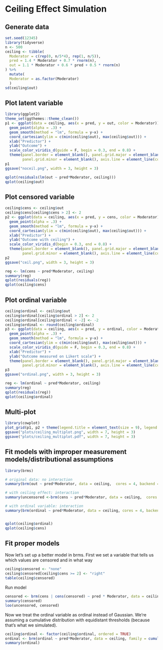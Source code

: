 # Ceiling Effect Simulation

## Generate data
```r
set.seed(12345)
library(tidyverse)
n <- 500
ceiling <- tibble(
  Moderator = c(rep(0, n/5*4), rep(1, n/5)),
  pred = 1.4 * Moderator + 0.7 * rnorm(n),
  out = 1.1 * Moderator + 0.6 * pred + 0.5 * rnorm(n)
) %>% 
  mutate(
  Moderator = as.factor(Moderator)
  )
sd(ceiling$out)
```

## Plot latent variable
```r
library(ggplot2)
theme_set(ggthemes::theme_clean())
p1 <- ggplot(data = ceiling, aes(x = pred, y = out, color = Moderator)) +
  geom_point(alpha = .3) +
  geom_smooth(method = "lm", formula = y~x) +
  coord_cartesian(ylim = c(min(ceiling$out), max(ceiling$out))) +
  xlab("Predictor") +
  ylab("Outcome") +
  scale_color_viridis_d(guide = F, begin = 0.3, end = 0.8) +
  theme(panel.border = element_blank(), panel.grid.major = element_blank(),
        panel.grid.minor = element_blank(), axis.line = element_line(colour = "black"))
p1
ggsave("noceil.png", width = 3, height = 3)

qplot(residuals(lm(out ~ pred*Moderator, ceiling)))
qplot(ceiling$out)
```

## Plot censored variable
```r
ceiling$cens <- ceiling$out
ceiling$cens[ceiling$cens > 2] <- 2
p2 <- ggplot(data = ceiling, aes(x = pred, y = cens, color = Moderator)) +
  geom_point(alpha = .3) +
  geom_smooth(method = "lm", formula = y~x) +
  coord_cartesian(ylim = c(min(ceiling$out), max(ceiling$out))) +
  xlab("Predictor") +
  ylab("Outcome with ceiling") +
  scale_color_viridis_d(begin = 0.3, end = 0.8) +
  theme(panel.border = element_blank(), panel.grid.major = element_blank(),
        panel.grid.minor = element_blank(), axis.line = element_line(colour = "black"))
p2
ggsave("ceil.png", width = 3, height = 3)

reg <- lm(cens ~ pred*Moderator, ceiling)
summary(reg)
qplot(residuals(reg))
qplot(ceiling$cens)

```

## Plot ordinal variable
```r
ceiling$ordinal <- ceiling$out
ceiling$ordinal[ceiling$ordinal > 2] <- 2
ceiling$ordinal[ceiling$ordinal < -2] <- -2
ceiling$ordinal <- round(ceiling$ordinal)
p3 <- ggplot(data = ceiling, aes(x = pred, y = ordinal, color = Moderator)) +
  geom_point(alpha = .3) +
  geom_smooth(method = "lm", formula = y~x) +
  coord_cartesian(ylim = c(min(ceiling$out), max(ceiling$out))) +
  scale_color_viridis_d(guide = F, begin = 0.3, end = 0.8) +
  xlab("Predictor") +
  ylab("Outcome measured on Likert scale") +
  theme(panel.border = element_blank(), panel.grid.major = element_blank(),
        panel.grid.minor = element_blank(), axis.line = element_line(colour = "black"))
p3
ggsave("ordinal.png", width = 3, height = 3)

reg <- lm(ordinal ~ pred*Moderator, ceiling)
summary(reg)
qplot(residuals(reg))
qplot(ceiling$ordinal)
```


## Multi-plot
```r
library(cowplot)
plot_grid(p1, p2 + theme(legend.title = element_text(size = 9), legend.background = element_blank(), legend.position = c(0.5,0.85), legend.justification = "right"), p3, labels = c("A", "B", "C"), nrow = 1, align = "hv", axis = "lb")
ggsave("plots/ceiling_multiplot.png", width = 7, height = 3)
ggsave("plots/ceiling_multiplot.pdf", width = 7, height = 3)
```

## Fit models with improper measurement models/distributional assumptions
```r
library(brms)

# original data: no interaction
summary(brm(out ~ pred*Moderator, data = ceiling,  cores = 4, backend = "cmdstanr", file = "models/ceiling/original_no_interaction"))

# with ceiling effect: interaction
summary(uncensored <-brm(cens ~ pred*Moderator, data = ceiling,  cores = 4, backend = "cmdstanr", file = "models/ceiling/ceiling_effect"))

# with ordinal variable: interaction
summary(brm(ordinal ~ pred*Moderator, data = ceiling, cores = 4, backend = "cmdstanr", file = "models/ceiling/ordinal_as_gaussian"))


qplot(ceiling$ordinal)
qplot(ceiling$cens)
```

## Fit proper models
Now let's set up a better model in brms.
First we set a variable that tells us which values are censored and in what way

```r
ceiling$censored <- "none"
ceiling$censored[ceiling$cens >= 2] <- "right"
table(ceiling$censored)
```

Run model
```r
censored <- brm(cens | cens(censored) ~ pred * Moderator, data = ceiling,  cores = 4, backend = "cmdstanr", file = "models/ceiling/censored")
summary(censored)
loo(uncensored, censored)
```


Now we treat the ordinal variable as ordinal instead of Gaussian. We're assuming a cumulative distribution with equidistant thresholds (because that's what we simulated).

```r
ceiling$ordinal <- factor(ceiling$ordinal, ordered = TRUE)
ordinal <- brm(ordinal ~ pred*Moderator, data = ceiling, family = cumulative(),  cores = 4, backend = "cmdstanr", file = "models/ceiling/cumulative")
summary(ordinal)
```
